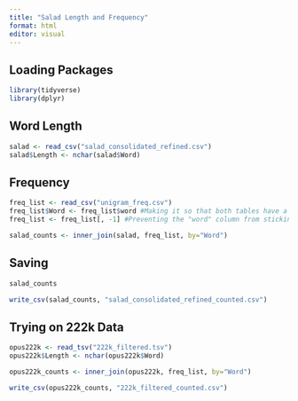 ---
title: "Salad Length and Frequency"
format: html
editor: visual
---

## Loading Packages

```{r Loading Packages}

library(tidyverse)
library(dplyr)

```

## Word Length

```{r}

salad <- read_csv("salad_consolidated_refined.csv")
salad$Length <- nchar(salad$Word)

```

## Frequency

```{r}

freq_list <- read_csv("unigram_freq.csv") 
freq_list$Word <- freq_list$word #Making it so that both tables have a "Word" column
freq_list <- freq_list[, -1] #Preventing the "word" column from sticking around

salad_counts <- inner_join(salad, freq_list, by="Word")

```

## Saving

```{r}

salad_counts

write_csv(salad_counts, "salad_consolidated_refined_counted.csv")

```

## Trying on 222k Data

```{r}

opus222k <- read_tsv("222k_filtered.tsv")
opus222k$Length <- nchar(opus222k$Word)

opus222k_counts <- inner_join(opus222k, freq_list, by="Word")

write_csv(opus222k_counts, "222k_filtered_counted.csv")

```